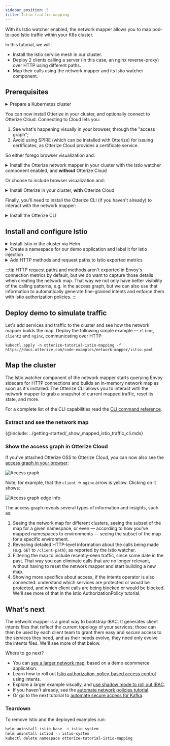```yaml
---
sidebar_position: 5
title: Istio traffic mapping
---
```


With its Istio watcher enabled, the network mapper allows you to map pod-to-pod Istio traffic within your K8s cluster.

In this tutorial, we will:

- Install the Istio service mesh in our cluster.
- Deploy 2 clients calling a server (in this case, an nginx reverse-proxy) over HTTP using different paths.
- Map their calls using the network mapper and its Istio watcher component.

## Prerequisites

<details>
<summary>Prepare a Kubernetes cluster</summary>

Before you start, you'll need a Kubernetes cluster. Having a cluster with a [CNI](https://kubernetes.io/docs/concepts/extend-kubernetes/compute-storage-net/network-plugins/) that supports [NetworkPolicies](https://kubernetes.io/docs/concepts/services-networking/network-policies/) isn't required for this tutorial, but is recommended so that your cluster works with other tutorials.

{@include: ../_common/cluster-setup.md}
</details>

You can now install Otterize in your cluster, and optionally connect to Otterize Cloud. Connecting to Cloud lets you:
1. See what's happening visually in your browser, through the "access graph";
2. Avoid using SPIRE (which can be installed with Otterize) for issuing certificates, as Otterize Cloud provides a certificate service.

So either forego browser visualization and:

<details>
<summary>Install the Otterize network mapper in your cluster with the Istio watcher component enabled, and <b>without</b> Otterize Cloud</summary>

{@include: ../_common/install-otterize-istio-watcher.md}

</details>

Or choose to include browser visualization and:

<details>
<summary>Install Otterize in your cluster, <b>with</b> Otterize Cloud</summary>

####  Create an Otterize Cloud account

{@include: ../_common/create-account.md}

#### Install Otterize OSS, connected to Otterize Cloud

{@include: ../_common/install-otterize-from-cloud-with-enforcement-with-istiowatcher.md}

</details>

Finally, you'll need to install the Otterize CLI (if you haven't already) to interact with the network mapper:

<details>
<summary>Install the Otterize CLI</summary>

{@include: ../_common/install-otterize-cli.md}

</details>

## Install and configure Istio
<details>
<summary>Install Istio in the cluster via Helm</summary>

{@include: ../_common/install-istio.md}

</details>
<details>
<summary>Create a namespace for our demo application and label it for Istio injection</summary>

```shell
kubectl create namespace otterize-tutorial-istio-mapping
kubectl label namespace otterize-tutorial-istio-mapping istio-injection=enabled
```

</details>
<details>
<summary>Add HTTP methods and request paths to Istio exported metrics</summary>

Apply this configuration in the `istio-system` namespace, propagating it to all namespaces covered by the mesh.

```
kubectl apply -f https://docs.otterize.com/code-examples/network-mapper/istio-telemetry-enablement.yaml
```

```yaml
{@include: ../../static/code-examples/network-mapper/istio-telemetry-enablement.yaml}
```

</details>

:::tip
HTTP request paths and methods aren't exported in Envoy's connection metrics by default, but we do want to capture those
details when creating the network map. That way we not only have better visibility of the calling patterns,
e.g. in the access graph, but we can also use that information to automatically generate fine-grained intents and
enforce them with Istio authorization policies.
:::

## Deploy demo to simulate traffic

Let's add services and traffic to the cluster and see how the network mapper builds the map.
Deploy the following simple example &mdash; `client`, `client2` and `nginx`, communicating over HTTP:
```shell
kubectl apply -n otterize-tutorial-istio-mapping -f https://docs.otterize.com/code-examples/network-mapper/istio.yaml
```

## Map the cluster

The Istio watcher component of the network mapper starts querying Envoy sidecars for HTTP connections and builds an
in-memory network map as soon as it's installed. The Otterize CLI allows you to interact with the network mapper to
grab a snapshot of current mapped traffic, reset its state, and more.

For a complete list of the CLI capabilities read the [CLI command reference](/reference/cli/#network-mapper).

### Extract and see the network map

{@include: ../getting-started/_show_mapped_istio_traffic_cli.mdx}

### Show the access graph in Otterize Cloud

If you've attached Otterize OSS to Otterize Cloud, you can now also see the [access graph in your browser](https://app.otterize.com):

![Access graph](/img/quick-tutorials/network-mapper/otterize-tutorial-access-graph-istio.png)

Note, for example, that the `client` &rightarrow; `nginx` arrow is yellow. Clicking on it shows:

<img src="/img/quick-tutorials/network-mapper/otterize-tutorial-access-graph-istio-edge-info.png" alt="Access graph edge info" />

The access graph reveals several types of information and insights, such as:
1. Seeing the network map for different clusters, seeing the subset of the map for a given namespace, or even &mdash; according to how you've mapped namespaces to environments &mdash; seeing the subset of the map for a specific environment.
2. Revealing detailed HTTP-level information about the calls being made (e.g. `GET` to `/client-path`), as reported by the Istio watcher.
3. Filtering the map to include recently-seen traffic, since some date in the past. That way you can eliminate calls that are no longer relevant, without having to reset the network mapper and start building a new map.
3. Showing more specifics about access, if the intents operator is also connected: understand which services are protected or would be protected, and which client calls are being blocked or would be blocked. We'll see more of that in the Istio AuthorizationPolicy tutorial.

## What's next

The network mapper is a great way to bootstrap IBAC. It generates client intents files that reflect
the current topology of your services; those can then be used by each client team to grant them easy
and *secure* access to the services they need, and as their needs evolve, they need only evolve
the intents files. We'll see more of that below.

Where to go next?

- You can [see a larger network map](/quick-visual-tutorials/visual-k8s-cluster-mapping), based on a demo ecommerce application.
- Learn how to roll out [Istio authorization-policy-based access control](/quick-tutorials/k8s-istio-authorization-policies) using intents.
- Explore a larger example visually, and [use shadow mode to roll out IBAC](/quick-visual-tutorials/visual-ibac-istio-authorization-policies).
- If you haven't already, see the [automate network policies tutorial](/quick-tutorials/k8s-network-policies).
- Or go to the next tutorial to [automate secure access for Kafka](/quick-tutorials/k8s-kafka-mtls).

### Teardown

To remove Istio and the deployed examples run:

```bash
helm uninstall istio-base -n istio-system
helm uninstall istiod -n istio-system
kubectl delete namespace otterize-tutorial-istio-mapping
```
